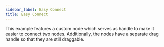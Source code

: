 ```yaml
---
sidebar_label: Easy Connect
title: Easy Connect
---
```



<ExampleLayout>
This example features a custom node which serves as handle to make it easier to connect two nodes. Additionally, the nodes have a separate drag handle so that they are still draggable.

<CodeViewer
  codePath="examples/nodes/easy-connect"
  framework="svelte"
/>
</ExampleLayout>
